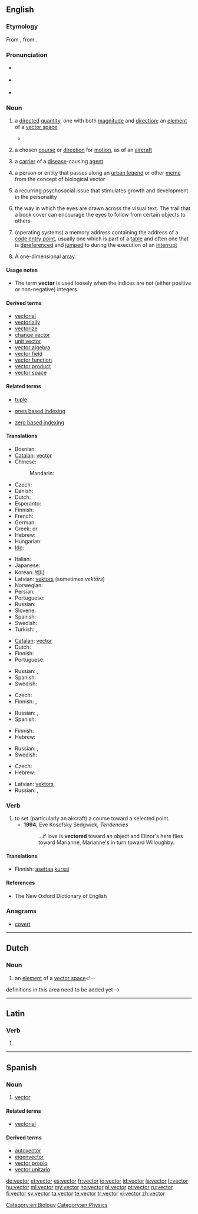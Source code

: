 ==English==
{{was wotd|2006|June|3}}
{{wikipedia}}

===Etymology===
From {{etyl|la}} {{term|vector||carrier|lang=la}}, from {{term|vehere||to carry|lang=la}}.

===Pronunciation===
* {{a|UK}} {{IPA|/ˈvɛktə/}}
* {{a|US}} {{IPA|/ˈvɛktɚ/}}
* {{audio|en-us-vector.ogg|Audio (US)}}

===Noun===
{{en-noun}}

# {{mathematics}} a [[directed]] [[quantity]], one with both [[magnitude]] and [[direction]]; an [[element]] of a [[vector space]]
#* {{quote-book|passage=As examples of '''vector''' quantities may be mentioned the distance between any two given points, a velocity, a force, an acceleration, angular velocity, intensity of magnetization flux of heat.|title=[[S:The New Student's Reference Work/Vector|The New Student's Reference Work]]|year=1914}}
# {{context|aviation}} a chosen [[course]] or [[direction]] for [[motion]], as of an [[aircraft]]
# {{epidemiology}} a [[carrier]] of a [[disease]]-causing [[agent]]
# {{sociology}} a person or entity that passes along an [[urban legend]] or other [[meme]] from the concept of biological vector
# {{psychology}} a recurring psychosocial issue that stimulates growth and development in the personality
# the way in which the eyes are drawn across the visual text. The trail that a book cover can encourage the eyes to follow from certain objects to others
# {{computing}} (operating systems) a memory address containing the address of a [[code entry point]], usually one which is part of a [[table]] and often one that is [[dereference|dereferenced]] and [[jump|jumped]] to during the execution of an [[interrupt]]
# {{programming}} A one-dimensional [[array]].

====Usage notes====
* {{programming}} The term '''vector''' is used loosely when the indices are not (either positive or non-negative) integers.

====Derived terms====
* [[vectorial]]
* [[vectorially]]
* [[vectorize]]
* [[change vector]]
* [[unit vector]]
* [[vector algebra]]
* [[vector field]]
* [[vector function]]
* [[vector product]]
* [[vector space]]

====Related terms====
* [[tuple]]
* {{computing}} [[ones based indexing]]
* {{computing}} [[zero based indexing]]

====Translations====
{{trans-top|directed quantity (1)}}
* Bosnian: {{t-|bs|Vektor|m}}
* [[Catalan]]: [[#Catalan|vector]] {{m}}
* Chinese:
*: Mandarin: {{t|zh|向量 |tr=xiàngliàng|sc=Hani}}
* Czech: {{t-|cs|vektor|m}}
* Danish: {{t-|da|vektor|c}}
* Dutch: {{t-|nl|vector|m}}
* Esperanto: {{t-|eo|vektoro|xs=Esperanto}}
* Finnish: {{t+|fi|vektori}}
* French: {{t+|fr|vecteur|m}}
* German: {{t+|de|Vektor|m}}
* Greek: {{t+|el|διάνυσμα|n}} or {{t-|el|άνυσμα|n}}
* Hebrew: {{t+|he|וקטור|m|tr=vektór}}
* Hungarian: {{t+|hu|vektor}}
* [[Ido]]: {{t+|io|vektoro|xs=Ido}}
{{trans-mid}}
* Italian: {{t+|it|vettore|m}}
* Japanese: {{t+|ja|ベクトル}}
* Korean: [[벡터]]
* Latvian: [[vektors]] (sometimes ''vektōrs'') {{m}}
* Norwegian: {{t+|no|vektor|m}}
* Persian: {{t-|fa|بردار|xs=Persian}}
* Portuguese: {{t+|pt|vector|m}}
* Russian: {{t+|ru|вектор|m|tr=v'éktor}}
* Slovene: {{t+|sl|vektor|m}}
* Spanish: {{t+|es|vector|m}}
* Swedish: {{t+|sv|vektor|c}}
* Turkish: {{t|tr|vektör}}, {{t|tr|yöney}}
{{trans-bottom}}

{{trans-top|chosen course or direction for motion (2)}}
* [[Catalan]]: [[vector]] {{m}}
* Dutch: {{t+|nl|koers|f}}
* Finnish: {{t+|fi|kurssi}}
* Portuguese: {{t+|pt|vector|m}}
{{trans-mid}}
* Russian: {{t+|ru|курс|m|tr=kurs}}, {{t+|ru|направление|n|tr=napravl'énije}}
* Spanish: {{t+|es|vector|m}}
* Swedish: {{t+|sv|vektor|c}}
{{trans-bottom}}

{{trans-top|carrier of a disease-causing agent (3)}}
* Czech: {{t-|cs|přenašeč|m}}
* Finnish: {{t-|fi|taudinkantaja}}, {{t-|fi|tartunnanlevittäjä}}
{{trans-mid}}
* Russian: {{t|ru|переносчик|m|tr=p'er'enósčik}}, {{t|ru|носитель|m|tr=nósít'el'}}
* Spanish: {{t+|es|vector|m}}
{{trans-bottom}}

{{trans-top|person or entity that passes along an urban legend or other meme (4)}}
{{trans-mid}}
{{trans-bottom}}

{{trans-top|way in which the eyes are drawn across the visual text}}
{{trans-mid}}
{{trans-bottom}}

{{trans-top|memory address containing the address of a code entry point}}
{{trans-mid}}
{{trans-bottom}}

{{trans-top|data structure consisting of a series of contiguous storage locations which are accessed via an integer offset}}
* Finnish: {{t+|fi|vektori}}
* Hebrew: {{t+|he|וקטור|m|tr=vektór}}
{{trans-mid}}
* Russian: {{t+|ru|вектор|m|tr=v'éktor}}, {{t|ru|массив|m|tr=massív}}
* Swedish: {{t+|sv|vektor|c}}
{{trans-bottom}}

{{trans-top|one-dimensional array}}
* Czech: {{t-|cs|vektor|m}}
* Hebrew: {{t+|he|וקטור|m|tr=vektór}}
{{trans-mid}}
* Latvian: [[vektors]] {{m}}
* Russian: {{t+|ru|вектор|m|tr=v'éktor}}, {{t|ru|массив|m|tr=massív}}
{{trans-bottom}}

===Verb===
{{en-verb}}

# to set (particularly an aircraft) a course toward a selected point.
#* '''1994''', Eve Kosofsky Sedgwick, ''Tendencies''
#*: ...if love is '''vectored''' toward an object and Elinor's here flies toward Marianne, Marianne's in turn toward Willoughby.

====Translations====
{{trans-top|to set (particularly an aircraft) a course toward a selected point}}
* Finnish: [[asettaa]] [[kurssi]]
{{trans-mid}}
{{trans-bottom}}

====References====
* The New Oxford Dictionary of English

===Anagrams===
* [[covert#English|covert]]

[[Category:en:Biology]]
[[Category:en:Physics]]
----

==Dutch==

===Noun===
{{nl-noun|pl=vectoren|dim=vectortje|g=m}}

# {{mathematics|lang=nl}} an [[element]] of a [[vector space]]<!--
definitions in this area need to be added yet-->

----

==Latin==

===Verb===
{{la-verb-form|vector}}

# {{conjugation of|vecto|vectō|1|s|pres|pass|ind|lang=la}}

----

==Spanish==

===Noun===
{{es-noun|m|pl=vectores}}

# [[#English|vector]]

====Related terms====
* [[vectorial]]

====Derived terms====
* [[autovector]]
* [[eigenvector]]
* [[vector propio]]
* [[vector unitario]]

[[de:vector]]
[[et:vector]]
[[es:vector]]
[[fr:vector]]
[[io:vector]]
[[id:vector]]
[[la:vector]]
[[lt:vector]]
[[hu:vector]]
[[ml:vector]]
[[my:vector]]
[[no:vector]]
[[pl:vector]]
[[pt:vector]]
[[ru:vector]]
[[fi:vector]]
[[sv:vector]]
[[ta:vector]]
[[te:vector]]
[[tr:vector]]
[[vi:vector]]
[[zh:vector]]